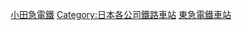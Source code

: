 {{Commonscat|Stations of Odakyu Electric Railway}}

[[Category:小田急電鐵|]]
[[Category:日本各公司鐵路車站|Category:日本各公司鐵路車站]]
[[Category:東急電鐵車站|]]
{{DEFAULTSORT:Odakyu}}